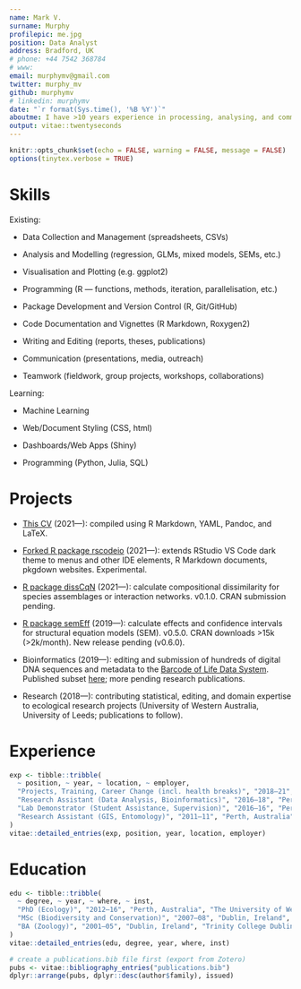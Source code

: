 ```yaml
---
name: Mark V.
surname: Murphy
profilepic: me.jpg
position: Data Analyst
address: Bradford, UK
# phone: +44 7542 368784
# www: 
email: murphymv@gmail.com
twitter: murphy_mv
github: murphymv
# linkedin: murphymv
date: "`r format(Sys.time(), '%B %Y')`"
aboutme: I have >10 years experience in processing, analysing, and communicating data, gained from education, employment, PhD research, and self-directed projects and training. I have a background in ecology and conservation, but with increasing interest and expertise in statistics, programming, and data science in recent years. I also have developing interests in AI, health, and finance (esp. cryptocurrencies), and in the role of technology in driving rapid societal change. I am currently looking to apply my skills and experience to new challenges and a new role — ideally involving meaningful data-driven projects and services of wider benefit to society. For further details on my previous experience, skills and outputs, see my [longer-form (academic) CV](https://github.com/murphymv/CV/CV_academic).
output: vitae::twentyseconds
---
```


```r
knitr::opts_chunk$set(echo = FALSE, warning = FALSE, message = FALSE)
options(tinytex.verbose = TRUE)
```

# Skills

Existing:

-   Data Collection and Management (spreadsheets, CSVs)

-   Analysis and Modelling (regression, GLMs, mixed models, SEMs, etc.)

-   Visualisation and Plotting (e.g. ggplot2)

-   Programming (R --- functions, methods, iteration, parallelisation, etc.)

-   Package Development and Version Control (R, Git/GitHub)

-   Code Documentation and Vignettes (R Markdown, Roxygen2)

-   Writing and Editing (reports, theses, publications)

-   Communication (presentations, media, outreach)

-   Teamwork (fieldwork, group projects, workshops, collaborations)

Learning:

-   Machine Learning

-   Web/Document Styling (CSS, html)

-   Dashboards/Web Apps (Shiny)

-   Programming (Python, Julia, SQL)

# Projects

-   [This CV](https://github.com/murphymv/CV) (2021---): compiled using R Markdown, YAML, Pandoc, and LaTeX.

-   [Forked R package rscodeio](https://github.com/murphymv/rscodeio) (2021---): extends RStudio VS Code dark theme to menus and other IDE elements, R Markdown documents, pkgdown websites. Experimental.

-   [R package dissCqN](https://github.com/murphymv/dissCqN) (2021---): calculate compositional dissimilarity for species assemblages or interaction networks. v0.1.0. CRAN submission pending.

-   [R package semEff](https://github.com/murphymv/semEff) (2019---): calculate effects and confidence intervals for structural equation models (SEM). v0.5.0. CRAN downloads \>15k (\>2k/month). New release pending (v0.6.0).

-   Bioinformatics (2019---): editing and submission of hundreds of digital DNA sequences and metadata to the [Barcode of Life Data System](https://www.boldsystems.org/). Published subset [here](https://doi.org/10.5883/ds-aglswa); more pending research publications.

-   Research (2018---): contributing statistical, editing, and domain expertise to ecological research projects (University of Western Australia, University of Leeds; publications to follow).

# Experience

```r
exp <- tibble::tribble(
  ~ position, ~ year, ~ location, ~ employer,
  "Projects, Training, Career Change (incl. health breaks)", "2018—21", "UK", "Self-Driven",
  "Research Assistant (Data Analysis, Bioinformatics)", "2016—18", "Perth, Australia", "University of Western Australia",
  "Lab Demonstrator (Student Assistance, Supervision)", "2016—16", "Perth, Australia", "University of Western Australia",
  "Research Assistant (GIS, Entomology)", "2011—11", "Perth, Australia", "University of Western Australia"
)
vitae::detailed_entries(exp, position, year, location, employer)
```

# Education

```r
edu <- tibble::tribble(
  ~ degree, ~ year, ~ where, ~ inst,
  "PhD (Ecology)", "2012—16", "Perth, Australia", "The University of Western Australia", 
  "MSc (Biodiversity and Conservation)", "2007—08", "Dublin, Ireland", "Trinity College Dublin",
  "BA (Zoology)", "2001—05", "Dublin, Ireland", "Trinity College Dublin"
)
vitae::detailed_entries(edu, degree, year, where, inst)
```

```r
# create a publications.bib file first (export from Zotero)
pubs <- vitae::bibliography_entries("publications.bib")
dplyr::arrange(pubs, dplyr::desc(author$family), issued)
```
